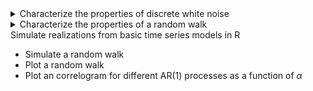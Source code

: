 <details>

<summary>Characterize the properties of discrete white noise</summary>
-   Define Residual error
-   Define discrete white noise (DWN)
.-   Define Gaussian white noise
-   Simulate Gaussian white noise with R
-   Plot DWN simulation results
-   State DWN second order properties
-   Explain how to estimate a DWN process
-   State the assumptions needed to categorize residual error series as white noise

</details>


<details>

<summary>Characterize the properties of a random walk</summary>
-   Define a random walk

</details>

<summary>Simulate realizations from basic time series models in R </summary>
-   Simulate a random walk
-   Plot a random walk
-   Plot an correlogram for different AR(1) processes as a function of $\alpha$

</details>



